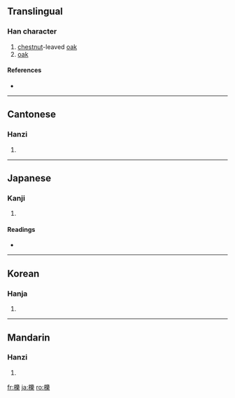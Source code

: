 {{also|栎}}
==Translingual==

===Han character===
{{Han char|rn=75|rad=木|as=15|sn=19|four=4299<sub>4</sub>|canj=木女戈木 (DVID)}}

# [[chestnut]]-leaved [[oak]]
# [[oak]]

====References====
* {{Han ref|kx=0560.300|dkj=15823|dj=0949.270|hdz=21314.090|uh=6ADF|ud=27359|bh=F252|bd=62034}}

----

==Cantonese==

===Hanzi===
{{yue-hanzi|jyut=|y=lik1|sim=栎}}

# {{defn|Cantonese}}

----

==Japanese==

===Kanji===
{{ja-kanji|grade=|rs=木15}}

# {{defn|Japanese}}

====Readings====
* {{ja-readings|on=[[れき]] (reki), [[ろう]] (rō)|kun=[[くぬぎ]] (kunugi)}}

----

==Korean==

===Hanja===
{{ko-hanja|hangeul=[[력]]>[[역]]|eumhun=|rv=ryeok>yeok|mr=ryŏk>yŏk|y=lyek>yek}}

# {{defn|Korean}}

----

==Mandarin==

===Hanzi===
{{cmn-hanzi|sim=栎|pin=[[lì]] ([[li4]])|wg=li<sup>4</sup>}}

# {{defn|Mandarin}}

[[fr:櫟]]
[[ja:櫟]]
[[ro:櫟]]